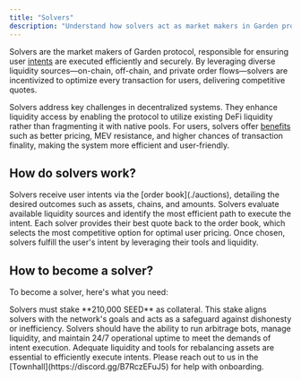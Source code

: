 ```yaml
---
title: "Solvers"
description: "Understand how solvers act as market makers in Garden protocol to execute user intents efficiently"
---
```


Solvers are the market makers of Garden protocol, responsible for ensuring user [intents](./intents) are executed efficiently and securely. By leveraging diverse liquidity sources—on-chain, off-chain, and private order flows—solvers are incentivized to optimize every transaction for users, delivering competitive quotes.

Solvers address key challenges in decentralized systems. They enhance liquidity access by enabling the protocol to utilize existing DeFi liquidity rather than fragmenting it with native pools. For users, solvers offer [benefits](./intents#why-do-we-choose-intents%3F) such as better pricing, MEV resistance, and higher chances of transaction finality, making the system more efficient and user-friendly.

## How do solvers work?

<Steps>
  <Step title="Receive intents">
    Solvers receive user intents via the [order book](./auctions), detailing the desired outcomes such as assets, chains, and amounts.
  </Step>
  
  <Step title="Evaluate liquidity">
    Solvers evaluate available liquidity sources and identify the most efficient path to execute the intent.
  </Step>
  
  <Step title="Compete for best quote">
    Each solver provides their best quote back to the order book, which selects the most competitive option for optimal user pricing.
  </Step>
  
  <Step title="Execute intent">
    Once chosen, solvers fulfill the user's intent by leveraging their tools and liquidity.
  </Step>
</Steps>

## How to become a solver?

To become a solver, here's what you need:

<CardGroup cols={1}>
  <Card title="Stake requirements" icon="coins">
    Solvers must stake **210,000 SEED** as collateral. This stake aligns solvers with the network's goals and acts as a safeguard against dishonesty or inefficiency.
  </Card>
  <Card title="Technical infrastructure" icon="server">
    Solvers should have the ability to run arbitrage bots, manage liquidity, and maintain 24/7 operational uptime to meet the demands of intent execution.
  </Card>
  <Card title="Liquidity management" icon="arrows-rotate">
    Adequate liquidity and tools for rebalancing assets are essential to efficiently execute intents.
  </Card>
</CardGroup>

<Note>
Please reach out to us in the [Townhall](https://discord.gg/B7RczEFuJ5) for help with onboarding.
</Note>
